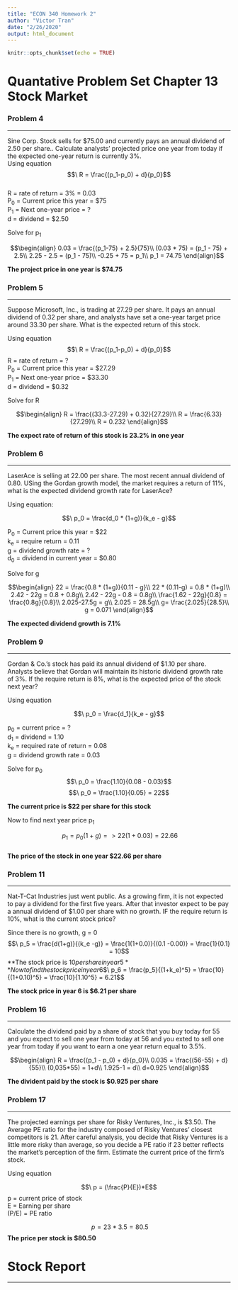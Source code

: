 ```yaml
---
title: "ECON 340 Homework 2"
author: "Victor Tran"
date: "2/26/2020"
output: html_document
---
```


```r
knitr::opts_chunk$set(echo = TRUE)
```


# Quantative Problem Set Chapter 13 Stock Market

### Problem 4
***
Sine Corp. Stock sells for \$75.00 and currently pays an annual dividend of 2.50 per share.. 
Calculate analysts' projected price one year from today if the expected one-year return is currently 3%.  
Using equation
$$\ R =  \frac{(p_1-p_0) + d}{p_0}$$    
R = rate of return = 3% = 0.03  
P~0~ = Current price this year = $75  
P~1~ = Next one-year price = ?  
d = dividend = $2.50  

Solve for p~1~  


$$\begin{align}
0.03 =  \frac{(p_1-75) + 2.5}{75}\\
(0.03 * 75) = (p_1 - 75) + 2.5\\
2.25 - 2.5 = (p_1 - 75)\\
-0.25 + 75 = p_1\\
p_1 = 74.75
\end{align}$$  

**The project price in one year is $74.75**  



### Problem 5
***
Suppose Microsoft, Inc., is trading at 27.29 per share. It pays an annual dividend of 0.32 per share,
and analysts have set a one-year target price around 33.30 per share. What is the expected return of this stock.  

Using equation
$$\ R =  \frac{(p_1-p_0) + d}{p_0}$$
R = rate of return = ?    
P~0~ = Current price this year = $27.29    
P~1~ = Next one-year price = $33.30  
d = dividend = $0.32  

Solve for R  

$$\begin{align}
R = \frac{(33.3-27.29) + 0.32}{27.29}\\
R = \frac{6.33}{27.29}\\
R = 0.232
\end{align}$$  

**The expect rate of return of this stock is 23.2% in one year**  

### Problem 6
***
LaserAce is selling at 22.00 per share. The most recent annual dividend of 0.80. USing the Gordan growth model, the market requires a return of 11%, what  is the expected dividend growth rate for LaserAce?  

Using equation:  

$$\ p_0 =  \frac{d_0 * (1+g)}{k_e - g}$$  

P~0~ = Current price this year = $22      
k~e~ = require return = 0.11  
g = dividend growth rate = ?  
d~0~ = dividend in current year = $0.80  

Solve for g  

$$\begin{align}
22 =  \frac{0.8 * (1+g)}{0.11 - g}\\
22  * (0.11-g) = 0.8 * (1+g)\\
2.42 - 22g = 0.8 + 0.8g\\
2.42 - 22g - 0.8 = 0.8g\\
\frac{1.62 - 22g}{0.8} =  \frac{0.8g}{0.8}\\
2.025-27.5g = g\\
2.025 = 28.5g\\
g= \frac{2.025}{28.5}\\
g = 0.071
\end{align}$$  

**The expected dividend growth is 7.1%**

  

### Problem 9
***
Gordan & Co.'s stock has paid its annual dividend of $1.10 per share. Analysts believe that Gordan will maintain its historic dividend growth rate of 3%. If the require return is 8%, what is the expected price of the stock next year?  

Using equation  

$$\ p_0 =  \frac{d_1}{k_e - g}$$  

p~0~ = current price = ?  
d~1~ = dividend = 1.10  
k~e~ = required rate of return = 0.08    
g = dividend growth rate = 0.03  

Solve for p~0~  
$$\ p_0 =  \frac{1.10}{0.08 - 0.03}$$ 
$$\ p_0 =  \frac{1.10}{0.05} = 22$$

**The current price is $22 per share for this stock**  

Now to find next year price p~1~  

$$\ p_1 = p_0(1+g) => 22(1+ 0.03) = 22.66$$  
**The price of the stock in one year $22.66 per share**  


### Problem 11
***
Nat-T-Cat Industries just went public. As a growing firm, it is not expected to pay a dividend for the first five years. After that investor expect to be pay a annual dividend of $1.00 per share with no growth. IF the require return is 10%, what is the current stock price?  

Since there is no growth, g = 0  
$$\ p_5 =  \frac{d(1+g)}{(k_e -g)} = \frac{1(1+0.0)}{(0.1 -0.00)} = \frac{1}{0.1} = 10$$
**The stock price is $10 per share in year 5**  
Now to find the stock price in year 6  
$$\ p_6 =  \frac{p_5}{(1+k_e)^5} =  \frac{10}{(1+0.10)^5} = \frac{10}{1.10^5} = 6.21$$  

**The stock price in year 6 is $6.21 per share**  


### Problem 16
***
Calculate the dividend paid by a share of stock that you buy today for 55 and you expect to sell one year from today at 56 and you exted to sell one year from today if you want to earn a one year return equal to 3.5%.  

$$\begin{align}
R =  \frac{(p_1 - p_0) + d}{p_0}\\
0.035 = \frac{(56-55) + d}{55}\\
(0,035*55) = 1+d\\
1.925-1 = d\\
d=0.925
\end{align}$$

**The divident paid by the stock is $0.925 per share**  

### Problem 17
***
The projected earnings per share for Risky Ventures, Inc., is $3.50. The Average PE ratio for the industry composed of Risky Ventures' closest competitors is 21. After careful analysis, you decide that Risky Ventures is a little more risky than average, so you decide a PE ratio if 23 better reflects the market's perception of the firm. Estimate the current price of the firm's stock.  

Using equation  

$$\ p =  (\frac{P}{E})*E$$
p = current price of stock  
E = Earning per share  
(P/E) = PE ratio

$$\ p = 23*3.5 = 80.5$$
**The price per stock is $80.50**

# Stock Report
***



